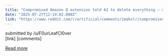 ```yaml
---
title: "Compromised Amazon Q extension told AI to delete everything – and it shipped"
date: "2025-07-27T12:19:02.000Z"
link: "https://www.reddit.com/r/artificial/comments/1makvlr/compromised_amazon_q_extension_told_ai_to_delete/"
---
```


submitted by    /u/F0urLeafCl0ver  
 [link]   [comments]

[Read more](https://www.reddit.com/r/artificial/comments/1makvlr/compromised_amazon_q_extension_told_ai_to_delete/)
